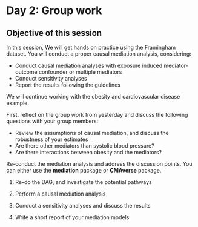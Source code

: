 # Day 2: Group work

::: callout-note
## Objective of this session

In this session, We will get hands on practice using the Framingham
dataset. You will conduct a proper causal mediation analysis,
considering:

-   Conduct causal mediation analyses with exposure induced
    mediator-outcome confounder or multiple mediators
-   Conduct sensitivity analyses
-   Report the results following the guidelines
:::

We will continue working with the obesity and cardiovascular disease
example.

First, reflect on the group work from yesterday and discuss the
following questions with your group members:

-   Review the assumptions of causal mediation, and discuss the
    robustness of your estimates
-   Are there other mediators than systolic blood pressure?
-   Are there interactions between obesity and the mediators?

Re-conduct the mediation analysis and address the discussion points. You
can either use the **mediation** package or **CMAverse** package.

1.  Re-do the DAG, and investigate the potential pathways

2.  Perform a causal mediation analysis

3.  Conduct a sensitivity analyses and discuss the results

4.  Write a short report of your mediation models
